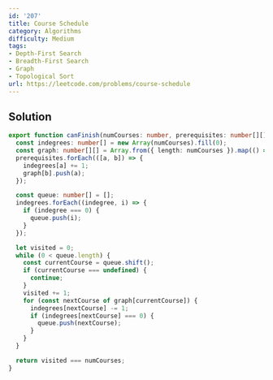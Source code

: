 ```yaml
---
id: '207'
title: Course Schedule
category: Algorithms
difficulty: Medium
tags:
- Depth-First Search
- Breadth-First Search
- Graph
- Topological Sort
url: https://leetcode.com/problems/course-schedule
---
```


## Solution

```typescript filename="solution.ts" copy
export function canFinish(numCourses: number, prerequisites: number[][]): boolean {
  const indegrees: number[] = new Array(numCourses).fill(0);
  const graph: number[][] = Array.from({ length: numCourses }).map(() => []);
  prerequisites.forEach(([a, b]) => {
    indegrees[a] += 1;
    graph[b].push(a);
  });

  const queue: number[] = [];
  indegrees.forEach((indegree, i) => {
    if (indegree === 0) {
      queue.push(i);
    }
  });

  let visited = 0;
  while (0 < queue.length) {
    const currentCourse = queue.shift();
    if (currentCourse === undefined) {
      continue;
    }
    visited += 1;
    for (const nextCourse of graph[currentCourse]) {
      indegrees[nextCourse] -= 1;
      if (indegrees[nextCourse] === 0) {
        queue.push(nextCourse);
      }
    }
  }

  return visited === numCourses;
}
```

